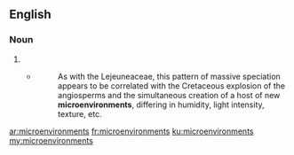 ==English==

===Noun===
{{head|en}}

# {{plural of|microenvironment}}
#* {{RQ:Schuster Hepaticae V|3-4}}
#*: As with the Lejeuneaceae, this pattern of massive speciation appears to be correlated with the Cretaceous explosion of the angiosperms and the simultaneous creation of a host of new '''microenvironments''', differing in humidity, light intensity, texture, etc.

[[ar:microenvironments]]
[[fr:microenvironments]]
[[ku:microenvironments]]
[[my:microenvironments]]
